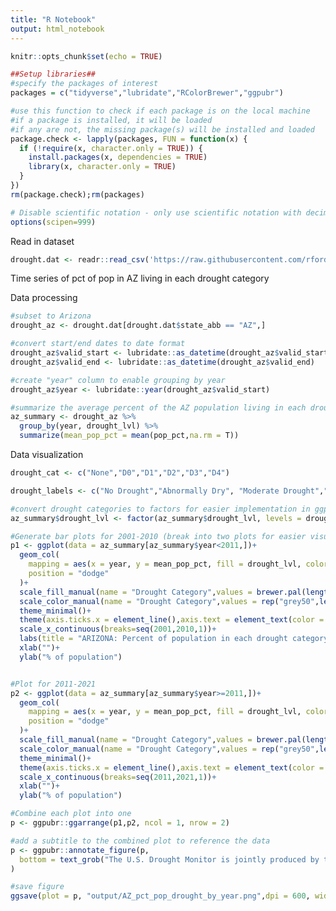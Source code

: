 ```yaml
---
title: "R Notebook"
output: html_notebook
---
```


```r
knitr::opts_chunk$set(echo = TRUE)

##Setup libraries##
#specify the packages of interest
packages = c("tidyverse","lubridate","RColorBrewer","ggpubr")

#use this function to check if each package is on the local machine
#if a package is installed, it will be loaded
#if any are not, the missing package(s) will be installed and loaded
package.check <- lapply(packages, FUN = function(x) {
  if (!require(x, character.only = TRUE)) {
    install.packages(x, dependencies = TRUE)
    library(x, character.only = TRUE)
  }
})
rm(package.check);rm(packages)

# Disable scientific notation - only use scientific notation with decimals places to 7 and more
options(scipen=999)

```

Read in dataset
```r

drought.dat <- readr::read_csv('https://raw.githubusercontent.com/rfordatascience/tidytuesday/master/data/2021/2021-07-20/drought.csv')

```

Time series of pct of pop in AZ living in each drought category

Data processing
```r

#subset to Arizona
drought_az <- drought.dat[drought.dat$state_abb == "AZ",]

#convert start/end dates to date format
drought_az$valid_start <- lubridate::as_datetime(drought_az$valid_start)
drought_az$valid_end <- lubridate::as_datetime(drought_az$valid_end)

#create "year" column to enable grouping by year
drought_az$year <- lubridate::year(drought_az$valid_start)

#summarize the average percent of the AZ population living in each drought category by year
az_summary <- drought_az %>% 
  group_by(year, drought_lvl) %>% 
  summarize(mean_pop_pct = mean(pop_pct,na.rm = T))


```

Data visualization
```r

drought_cat <- c("None","D0","D1","D2","D3","D4")

drought_labels <- c("No Drought","Abnormally Dry", "Moderate Drought","Severe Drought", "Extreme Drought", "Exceptional Drought")

#convert drought categories to factors for easier implementation in ggplot
az_summary$drought_lvl <- factor(az_summary$drought_lvl, levels = drought_cat)

#Generate bar plots for 2001-2010 (break into two plots for easier visualization)
p1 <- ggplot(data = az_summary[az_summary$year<2011,])+
  geom_col(
    mapping = aes(x = year, y = mean_pop_pct, fill = drought_lvl, color = drought_lvl),
    position = "dodge"
  )+
  scale_fill_manual(name = "Drought Category",values = brewer.pal(length(az_summary$drought_lvl),"YlOrRd"))+
  scale_color_manual(name = "Drought Category",values = rep("grey50",length(az_summary$drought_lvl)))+
  theme_minimal()+
  theme(axis.ticks.x = element_line(),axis.text = element_text(color = "black"))+
  scale_x_continuous(breaks=seq(2001,2010,1))+
  labs(title = "ARIZONA: Percent of population in each drought category by year", subtitle = "Data from the U.S. Drought Monitor - Figure produced for Tidy Tuesday 7-20-21\nD0: Abnormally Dry, D1: Moderate Drought, D2: Severe Drought, D3: Extreme Drought, D4: Exceptional Drought") +
  xlab("")+
  ylab("% of population")


#Plot for 2011-2021
p2 <- ggplot(data = az_summary[az_summary$year>=2011,])+
  geom_col(
    mapping = aes(x = year, y = mean_pop_pct, fill = drought_lvl, color = drought_lvl),
    position = "dodge"
  )+
  scale_fill_manual(name = "Drought Category",values = brewer.pal(length(az_summary$drought_lvl),"YlOrRd"))+
  scale_color_manual(name = "Drought Category",values = rep("grey50",length(az_summary$drought_lvl)))+
  theme_minimal()+
  theme(axis.ticks.x = element_line(),axis.text = element_text(color = "black"))+
  scale_x_continuous(breaks=seq(2011,2021,1))+
  xlab("")+
  ylab("% of population")

#Combine each plot into one
p <- ggpubr::ggarrange(p1,p2, ncol = 1, nrow = 2)

#add a subtitle to the combined plot to reference the data
p <- ggpubr::annotate_figure(p,
  bottom = text_grob("The U.S. Drought Monitor is jointly produced by the National Drought Mitigation Center\nat the University of Nebraska-Lincoln,the United States Department of Agriculture,\nand the National Oceanic and Atmospheric Administration. Map courtesy of NDMC.", hjust = 1, x=1,face = "italic", size = 8)
)

#save figure
ggsave(plot = p, "output/AZ_pct_pop_drought_by_year.png",dpi = 600, width = 12, height = 8, units = "in",limitsize = F)
  
```

